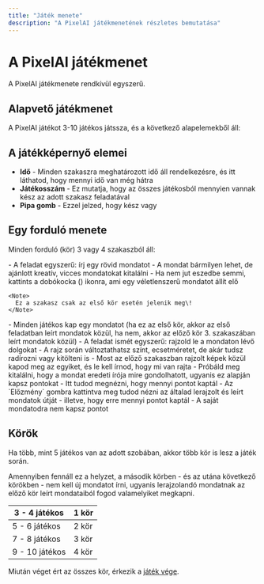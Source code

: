 ```yaml
---
title: "Játék menete"
description: "A PixelAI játékmenetének részletes bemutatása"
---
```


# A PixelAI játékmenet

A PixelAI játékmenete rendkívül egyszerű.

## Alapvető játékmenet

A PixelAI játékot 3-10 játékos játssza, és a következő alapelemekből áll:

## A játékképernyő elemei

- **Idő** - Minden szakaszra meghatározott idő áll rendelkezésre, és itt láthatod, hogy mennyi idő van még hátra
- **Játékosszám** - Ez mutatja, hogy az összes játékosból mennyien vannak kész az adott szakasz feladatával
- **Pipa gomb** - Ezzel jelzed, hogy kész vagy

## Egy forduló menete

Minden forduló (kör) 3 vagy 4 szakaszból áll:

<Steps>
  <Step title="Mondat kitalálása" icon="lightbulb" iconType="regular">
    - A feladat egyszerű: írj egy rövid mondatot
    - A mondat bármilyen lehet, de ajánlott kreatív, vicces mondatokat kitalálni
    - Ha nem jut eszedbe semmi, kattints a dobókocka () ikonra, ami egy véletlenszerű mondatot állít elő

    <Note>
      Ez a szakasz csak az első kör esetén jelenik meg\!
    </Note>
  </Step>
  <Step title="Rajzolás" icon="pen-swirl">
    - Minden játékos kap egy mondatot (ha ez az első kör, akkor az első feladatban leírt mondatok közül, ha nem, akkor az előző kör 3. szakaszában leírt mondatok közül)
    - A feladat ismét egyszerű: rajzold le a mondaton lévő dolgokat
    - A rajz során változtathatsz színt, ecsetméretet, de akár tudsz radírozni vagy kitölteni is
  </Step>
  <Step title="Mondat kitalálása" icon="text">
    - Most az előző szakaszban rajzolt képek közül kapod meg az egyiket, és le kell írnod, hogy mi van rajta
    - Próbáld meg kitalálni, hogy a mondat eredeti írója mire gondolhatott, ugyanis ez alapján kapsz pontokat
  </Step>
  <Step title="Pontozás" icon="trophy">
    - Itt tudod megnézni, hogy mennyi pontot kaptál
    - Az `Előzmény` gombra kattintva meg tudod nézni az általad lerajzolt és leírt mondatok útját - illetve, hogy erre mennyi pontot kaptál
    - A saját mondatodra nem kapsz pontot
  </Step>
</Steps>

## Körök

Ha több, mint 5 játékos van az adott szobában, akkor több kör is lesz a játék során.

Amennyiben fennáll ez a helyzet, a második körben - és az utána következő körökben - nem kell új mondatot írni, ugyanis lerajzolandó mondatnak az előző kör leírt mondataiból fogod valamelyiket megkapni.

| 3 - 4 játékos  | 1 kör |
| -------------- | ----- |
| 5 - 6 játékos  | 2 kör |
| 7 - 8 játékos  | 3 kör |
| 9 - 10 játékos | 4 kör |

Miután véget ért az összes kör, érkezik a [játék vége](/PixelAI/jatek-menete/jatek-vege).